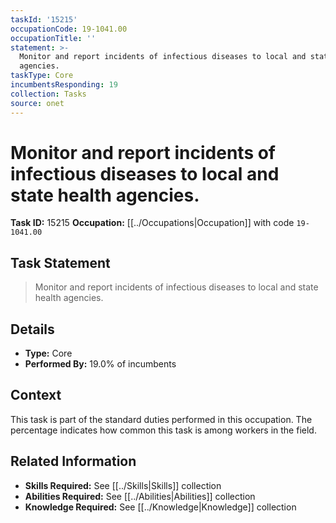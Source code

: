 ```yaml
---
taskId: '15215'
occupationCode: 19-1041.00
occupationTitle: ''
statement: >-
  Monitor and report incidents of infectious diseases to local and state health
  agencies.
taskType: Core
incumbentsResponding: 19
collection: Tasks
source: onet
---
```

# Monitor and report incidents of infectious diseases to local and state health agencies.

**Task ID:** 15215
**Occupation:** [[../Occupations|Occupation]] with code `19-1041.00`

## Task Statement

> Monitor and report incidents of infectious diseases to local and state health agencies.

## Details

- **Type:** Core
- **Performed By:** 19.0% of incumbents

## Context

This task is part of the standard duties performed in this occupation. The percentage indicates how common this task is among workers in the field.

## Related Information

- **Skills Required:** See [[../Skills|Skills]] collection
- **Abilities Required:** See [[../Abilities|Abilities]] collection
- **Knowledge Required:** See [[../Knowledge|Knowledge]] collection
